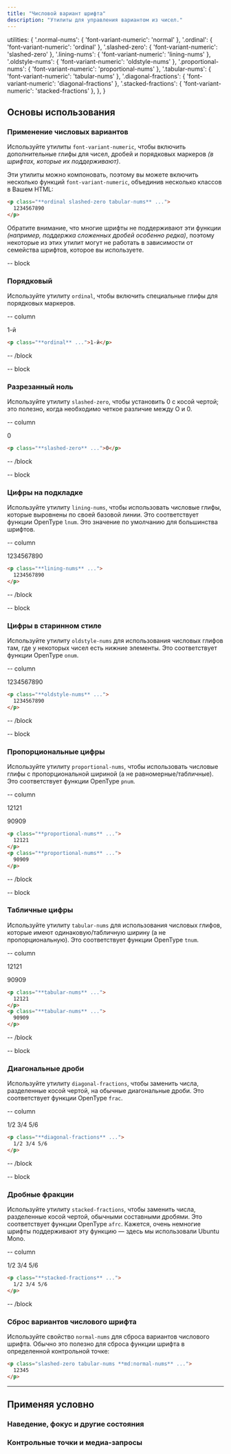 ```yaml
---
title: "Числовой вариант шрифта"
description: "Утилиты для управления вариантом из чисел."
---
```



  utilities: {
    '.normal-nums': { 'font-variant-numeric': 'normal' },
    '.ordinal': { 'font-variant-numeric': 'ordinal' },
    '.slashed-zero': { 'font-variant-numeric': 'slashed-zero' },
    '.lining-nums': { 'font-variant-numeric': 'lining-nums' },
    '.oldstyle-nums': { 'font-variant-numeric': 'oldstyle-nums' },
    '.proportional-nums': { 'font-variant-numeric': 'proportional-nums' },
    '.tabular-nums': { 'font-variant-numeric': 'tabular-nums' },
    '.diagonal-fractions': { 'font-variant-numeric': 'diagonal-fractions' },
    '.stacked-fractions': { 'font-variant-numeric': 'stacked-fractions' },
  },
}

## Основы использования

### Применение числовых вариантов

Используйте утилиты `font-variant-numeric`, чтобы включить дополнительные глифы для чисел, дробей и порядковых маркеров *(в шрифтах, которые их поддерживают)*.

Эти утилиты можно компоновать, поэтому вы можете включить несколько функций `font-variant-numeric`, объединив несколько классов в Вашем HTML:

```html
<p class="**ordinal slashed-zero tabular-nums** ...">
  1234567890
</p>
```

Обратите внимание, что многие шрифты не поддерживают эти функции *(например, поддержка сложенных дробей особенно редка)*, поэтому некоторые из этих утилит могут не работать в зависимости от семейства шрифтов, которое вы используете.

-- block

### Порядковый

Используйте утилиту `ordinal`, чтобы включить специальные глифы для порядковых маркеров.

-- column

<Example>
  <p class="font-source ordinal text-center text-slate-900 text-lg dark:text-slate-200">1-й</p>
</Example>

```html
<p class="**ordinal** ...">1-й</p>
```

-- /block

-- block

### Разрезанный ноль

Используйте утилиту `slashed-zero`, чтобы установить 0 с косой чертой; это полезно, когда необходимо четкое различие между O и 0.

-- column

<Example>
  <p class="font-source slashed-zero text-center text-slate-900 text-lg dark:text-slate-200">0</p>
</Example>

```html
<p class="**slashed-zero** ...">0</p>
```

-- /block

-- block

### Цифры на подкладке

Используйте утилиту `lining-nums`, чтобы использовать числовые глифы, которые выровнены по своей базовой линии. Это соответствует функции OpenType `lnum`. Это значение по умолчанию для большинства шрифтов.

-- column

<Example>
  <p class="font-source lining-nums text-center text-slate-900 text-lg dark:text-slate-200">1234567890</p>
</Example>

```html
<p class="**lining-nums** ...">
  1234567890
</p>
```

-- /block

-- block

### Цифры в старинном стиле

Используйте утилиту `oldstyle-nums` для использования числовых глифов там, где у некоторых чисел есть нижние элементы. Это соответствует функции OpenType `onum`.

-- column

<Example>
  <p class="font-source oldstyle-nums text-center text-slate-900 text-lg dark:text-slate-200">1234567890</p>
</Example>

```html
<p class="**oldstyle-nums** ...">
  1234567890
</p>
```

-- /block

-- block

### Пропорциональные цифры

Используйте утилиту `proportional-nums`, чтобы использовать числовые глифы с пропорциональной шириной (а не равномерные/табличные). Это соответствует функции OpenType `pnum`.

-- column

<Example>
  <div class="max-w-sm text-right">
    <p class="font-source proportional-nums text-slate-900 text-lg dark:text-slate-200">12121</p>
    <p class="font-source proportional-nums text-slate-900 text-lg dark:text-slate-200">90909</p>
  </div>
</Example>

```html
<p class="**proportional-nums** ...">
  12121
</p>
<p class="**proportional-nums** ...">
  90909
</p>
```

-- /block

-- block

### Табличные цифры

Используйте утилиту `tabular-nums` для использования числовых глифов, которые имеют одинаковую/табличную ширину (а не пропорциональную). Это соответствует функции OpenType `tnum`.

-- column

<Example>
  <div class="max-w-sm text-right">
    <p class="font-source tabular-nums text-slate-900 text-lg dark:text-slate-200">12121</p>
    <p class="font-source tabular-nums text-slate-900 text-lg dark:text-slate-200">90909</p>
  </div>
</Example>

```html
<p class="**tabular-nums** ...">
  12121
</p>
<p class="**tabular-nums** ...">
  90909
</p>
```

-- /block

-- block

### Диагональные дроби

Используйте утилиту `diagonal-fractions`, чтобы заменить числа, разделенные косой чертой, на обычные диагональные дроби. Это соответствует функции OpenType `frac`.

-- column

<Example>
  <p class="font-source diagonal-fractions text-center text-slate-900 text-lg dark:text-slate-200">1/2 3/4 5/6</p>
</Example>

```html
<p class="**diagonal-fractions** ...">
  1/2 3/4 5/6
</p>
```

-- /block

-- block

### Дробные фракции

Используйте утилиту `stacked-fractions`, чтобы заменить числа, разделенные косой чертой, обычными составными дробями. Это соответствует функции OpenType `afrc`. Кажется, очень немногие шрифты поддерживают эту функцию — здесь мы использовали Ubuntu Mono.

-- column

<Example>
  <p class="font-ubuntu-mono stacked-fractions text-center text-slate-900 text-lg dark:text-slate-200">1/2 3/4 5/6</p>
</Example>

```html
<p class="**stacked-fractions** ...">
  1/2 3/4 5/6
</p>
```

-- /block

### Сброс вариантов числового шрифта

Используйте свойство `normal-nums` для сброса вариантов числового шрифта. Обычно это полезно для сброса функции шрифта в определенной контрольной точке:

```html
<p class="slashed-zero tabular-nums **md:normal-nums** ...">
  12345
</p>
```

---

## <Heading ignore>Применяя условно</Heading>

### <Heading ignore>Наведение, фокус и другие состояния</Heading>

<HoverFocusAndOtherStates defaultClass="proportional-nums" featuredClass="tabular-nums" element="p"  />

### <Heading ignore>Контрольные точки и медиа-запросы</Heading>

<BreakpointsAndMediaQueries defaultClass="proportional-nums" featuredClass="tabular-nums" element="p"  />
